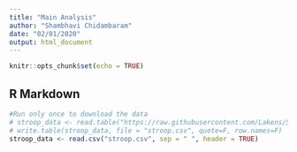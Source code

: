 ```yaml
---
title: "Main Analysis"
author: "Shambhavi Chidambaram"
date: "02/01/2020"
output: html_document
---
```


```r
knitr::opts_chunk$set(echo = TRUE)
```

## R Markdown

```r
#Run only once to download the data
# stroop_data <- read.table("https://raw.githubusercontent.com/Lakens/Stroop/master/stroop.txt", sep = "\t", header = #TRUE)
# write.table(stroop_data, file = "stroop.csv", quote=F, row.names=F)
stroop_data <- read.csv("stroop.csv", sep = " ", header = TRUE)
```

